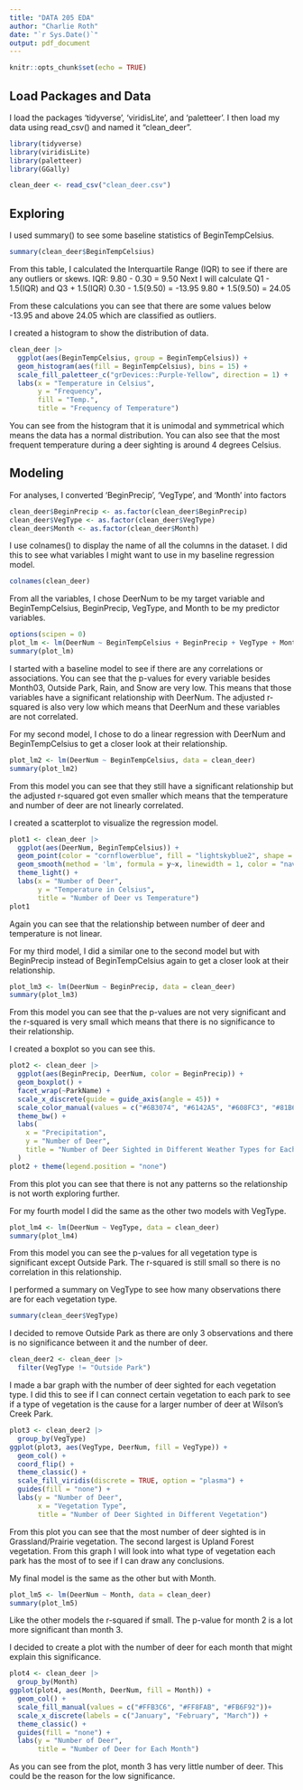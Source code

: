 ---
title: "DATA 205 EDA"
author: "Charlie Roth"
date: "`r Sys.Date()`"
output: pdf_document
---

```{r setup, include=FALSE}
knitr::opts_chunk$set(echo = TRUE)
```

## Load Packages and Data

I load the packages 'tidyverse', 'viridisLite', and 'paletteer'. I then load my data using read_csv() and named it "clean_deer".

```{r}
library(tidyverse)
library(viridisLite)
library(paletteer)
library(GGally)

clean_deer <- read_csv("clean_deer.csv")
```

## Exploring

I used summary() to see some baseline statistics of BeginTempCelsius.

```{r}
summary(clean_deer$BeginTempCelsius)
```

From this table, I calculated the Interquartile Range (IQR) to see if there are any outliers or skews.
IQR: 9.80 - 0.30 = 9.50
Next I will calculate Q1 - 1.5(IQR) and Q3 + 1.5(IQR)
0.30 - 1.5(9.50) = -13.95
9.80 + 1.5(9.50) = 24.05

From these calculations you can see that there are some values below -13.95 and above 24.05 which are classified as outliers.

I created a histogram to show the distribution of data.

```{r}
clean_deer |>
  ggplot(aes(BeginTempCelsius, group = BeginTempCelsius)) +
  geom_histogram(aes(fill = BeginTempCelsius), bins = 15) +
  scale_fill_paletteer_c("grDevices::Purple-Yellow", direction = 1) +
  labs(x = "Temperature in Celsius",
       y = "Frequency",
       fill = "Temp.",
       title = "Frequency of Temperature")
```

You can see from the histogram that it is unimodal and symmetrical which means the data has a normal distribution. You can also see that the most frequent temperature during a deer sighting is around 4 degrees Celsius.

## Modeling

For analyses, I converted 'BeginPrecip', 'VegType', and 'Month' into factors

```{r}
clean_deer$BeginPrecip <- as.factor(clean_deer$BeginPrecip)
clean_deer$VegType <- as.factor(clean_deer$VegType)
clean_deer$Month <- as.factor(clean_deer$Month)
```

I use colnames() to display the name of all the columns in the dataset. I did this to see what variables I might want to use in my baseline regression model.

```{r}
colnames(clean_deer)
```

From all the variables, I chose DeerNum to be my target variable and BeginTempCelsius, BeginPrecip, VegType, and Month to be my predictor variables.

```{r}
options(scipen = 0)
plot_lm <- lm(DeerNum ~ BeginTempCelsius + BeginPrecip + VegType + Month, data = clean_deer)
summary(plot_lm)
```

I started with a baseline model to see if there are any correlations or associations. You can see that the p-values for every variable besides Month03, Outside Park, Rain, and Snow are very low. This means that those variables have a significant relationship with DeerNum. The adjusted r-squared is also very low which means that DeerNum and these variables are not correlated.

For my second model, I chose to do a linear regression with DeerNum and BeginTempCelsius to get a closer look at their relationship.

```{r}
plot_lm2 <- lm(DeerNum ~ BeginTempCelsius, data = clean_deer)
summary(plot_lm2)
```

From this model you can see that they still have a significant relationship but the adjusted r-squared got even smaller which means that the temperature and number of deer are not linearly correlated.

I created a scatterplot to visualize the regression model.

```{r}
plot1 <- clean_deer |>
  ggplot(aes(DeerNum, BeginTempCelsius)) +
  geom_point(color = "cornflowerblue", fill = "lightskyblue2", shape = 21, size = 3, alpha = .6) +
  geom_smooth(method = 'lm', formula = y~x, linewidth = 1, color = "navyblue") +
  theme_light() +
  labs(x = "Number of Deer",
       y = "Temperature in Celsius",
       title = "Number of Deer vs Temperature")
plot1
```

Again you can see that the relationship between number of deer and temperature is not linear.

For my third model, I did a similar one to the second model but with BeginPrecip instead of BeginTempCelsius again to get a closer look at their relationship.

```{r}
plot_lm3 <- lm(DeerNum ~ BeginPrecip, data = clean_deer)
summary(plot_lm3)
```

From this model you can see that the p-values are not very significant and the r-squared is very small which means that there is no significance to their relationship.

I created a boxplot so you can see this.

```{r}
plot2 <- clean_deer |>
  ggplot(aes(BeginPrecip, DeerNum, color = BeginPrecip)) +
  geom_boxplot() +
  facet_wrap(~ParkName) +
  scale_x_discrete(guide = guide_axis(angle = 45)) +
  scale_color_manual(values = c("#6B3074", "#6142A5", "#608FC3", "#81B6A7", "#A1CAA7")) +
  theme_bw() +
  labs(
    x = "Precipitation",
    y = "Number of Deer",
    title = "Number of Deer Sighted in Different Weather Types for Each Park"
  )
plot2 + theme(legend.position = "none")
```

From this plot you can see that there is not any patterns so the relationship is not worth exploring further.

For my fourth model I did the same as the other two models with VegType.

```{r}
plot_lm4 <- lm(DeerNum ~ VegType, data = clean_deer)
summary(plot_lm4)
```

From this model you can see the p-values for all vegetation type is significant except Outside Park. The r-squared is still small so there is no correlation in this relationship.

I performed a summary on VegType to see how many observations there are for each vegetation type.

```{r}
summary(clean_deer$VegType)
```

I decided to remove Outside Park as there are only 3 observations and there is no significance between it and the number of deer.

```{r}
clean_deer2 <- clean_deer |>
  filter(VegType != "Outside Park")
```

I made a bar graph with the number of deer sighted for each vegetation type. I did this to see if I can connect certain vegetation to each park to see if a type of vegetation is the cause for a larger number of deer at Wilson's Creek Park.

```{r}
plot3 <- clean_deer2 |>
  group_by(VegType)
ggplot(plot3, aes(VegType, DeerNum, fill = VegType)) +
  geom_col() +
  coord_flip() +
  theme_classic() +
  scale_fill_viridis(discrete = TRUE, option = "plasma") +
  guides(fill = "none") +
  labs(y = "Number of Deer",
       x = "Vegetation Type",
       title = "Number of Deer Sighted in Different Vegetation")
```

From this plot you can see that the most number of deer sighted is in Grassland/Prairie vegetation. The second largest is Upland Forest vegetation. From this graph I will look into what type of vegetation each park has the most of to see if I can draw any conclusions.

My final model is the same as the other but with Month.

```{r}
plot_lm5 <- lm(DeerNum ~ Month, data = clean_deer)
summary(plot_lm5)
```

Like the other models the r-squared if small. The p-value for month 2 is a lot more significant than month 3.

I decided to create a plot with the number of deer for each month that might explain this significance.

```{r}
plot4 <- clean_deer |>
  group_by(Month)
ggplot(plot4, aes(Month, DeerNum, fill = Month)) +
  geom_col() +
  scale_fill_manual(values = c("#FFB3C6", "#FF8FAB", "#FB6F92"))+
  scale_x_discrete(labels = c("January", "February", "March")) +
  theme_classic() +
  guides(fill = "none") +
  labs(y = "Number of Deer",
       title = "Number of Deer for Each Month")
```

As you can see from the plot, month 3 has very little number of deer. This could be the reason for the low significance.
